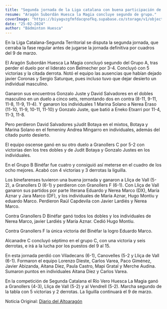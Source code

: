 ```yaml
---
title: "Segunda jornada de la Liga catalana con buena participación de nuestros equipos."
resume: "Aragón Subordán Huesca la Magia concluye segundo de grupo."
coverImage: "https://biyagvzgfmfdacqnofkq.supabase.co/storage/v1/object/public/images/blog/8fe8d7d4-9c8e-442a-95a5-8e3ce0a9b45e.webp?t=2024-02-27T17%3A46%3A10.216Z"
date: "25-02-2024"
author: "Bádminton Huesca"
---
```


En la Liga Catalana-Segunda Territorial se disputa la segunda jornada, que cerraba la fase regular antes de jugarse la jornada definitiva por cuadros del 9 de marzo.

El Aragón Subordán Huesca La Magia concluyó segundo del Grupo A, tras perder el duelo por el liderato con Belmecher por 3-4. Concluyó con 5 victorias y la citada derrota. Notó el equipo las ausencias que habían dejado javier Coronas y Sergio Saturque, pues incluso tuvo que dejar desierto un individual masculino.

Ganaron sus encuentros Gonzalo Juste y David Salvadores en el dobles masculino en un duelo a cinco sets, remontando dos en contra (8-11, 9-11, 11-8, 11-9, 11-4). Y ganaron los individuales 1 Marina Solano a Nerea Eraso (11-10, 11-9, 10-11, 11-10) y Gonzalo Juste, que batió a Eneko Etxarri por 11-4, 11-3, 11-8.

Pero perdieron David Salvadores yJudit Botaya en el mixtos, Botaya y Marina Solano en el femeniny Andrea Mingarro en individuales, además del citado punto desierto.

El equipo oscense ganó en su otro duelo a Granollers C por 5-2 con victorias den los tres dobles y de Judit Botaya y Gonzalo Justes en los individuales.

En el Grupo B Binéfar fue cuatro y consiguió así meterse en el cuadro de los ocho mejores. Acabó con 4 victorias y 3 derrotas la liguilla.

Los binefarenses tuvieron una buena jornada y ganaron a Lliça de Vall (5-2), a Granollers D (6-1) y perdieron con Granollers F (6-1). Con Lliça de Vall ganaron sus partidos por parte literana Eduardo y Nerea Marco (DX), María Aznar y Jara Marco (DF), y los individuales de María Aznar, Hugo Montiu y eduardo Marco. Perdieron Raúl Capdevila con Javier Lardiés y Nerea Marco.

Contra Granollers D Binéfar ganó todos los dobles y los individuales de Nerea Marco, javier Lardiés y María Aznar. Cedió Hugo Montiu.

Contra Granollers F la única victoria del Binéfar la logro Eduardo Marco.

Alcanadre C concluyó séptimo en el grupo C, con una victoria y seis derrotas, e irá a la lucha por los puestos del 9 al 15.

En esta jornada perdió con Viladecans (6-1), Canovelles (5-2 y Lliça de Vall (6-1). Formaron el equipo Lorenzo Dieste, Carlos Varea, Paco Giménez, Javier Abizanda, Aitana Díez, Paula Castro, Mapi Gratal y Merche Audina. Sumaron puntos en individuales Aitana Díez y Carlos Varea.

En la competición de Segunda Catalana el Río Vero Huesca La Magia ganó a Granollers (4-3), Lliça de Vall (5-2) y al Vendrell (5-2). Marcha segundo de la tabla con 5 victorias y 2 derrotas. La liguilla continuará el 9 de marzo.

Noticia Original: [Diario del Altoaragón](https://www.diariodelaltoaragon.es/noticias/deportes/2024/02/25/huesca-la-magia-consigue-una-importante-victoria-en-oviedo-1713949-daa.html)
